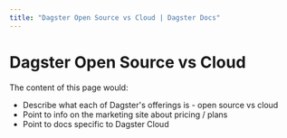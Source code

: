 ```yaml
---
title: "Dagster Open Source vs Cloud | Dagster Docs"
---
```


# Dagster Open Source vs Cloud

The content of this page would:

- Describe what each of Dagster's offerings is - open source vs cloud
- Point to info on the marketing site about pricing / plans
- Point to docs specific to Dagster Cloud